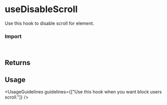 
<Meta of={UseDisableScrollStories} />

# useDisableScroll

Use this hook to disable scroll for element.

<Canvas of={UseDisableScrollStories.Overview} />

### Import

```js
import { useDisableScroll } from "@vibe/core";
```

## Returns

<FunctionArguments>
  <FunctionArgument name="disableScroll" type="function" description="Call this function to disable scroll." />
  <FunctionArgument name="enableScroll" type="function" description="Call this function to enable scroll." />
</FunctionArguments>

## Usage

<UsageGuidelines guidelines={["Use this hook when you want block users scroll."]} />
